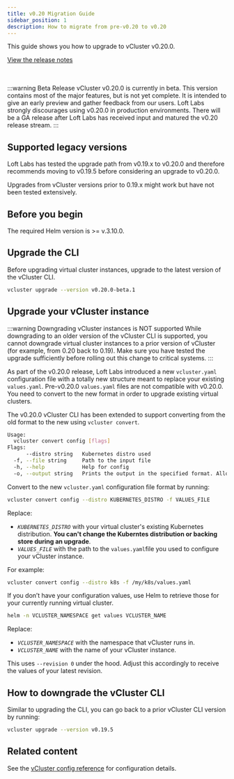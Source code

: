 ```yaml
---
title: v0.20 Migration Guide
sidebar_position: 1
description: How to migrate from pre-v0.20 to v0.20
---
```

This guide shows you how to upgrade to vCluster v0.20.0. 

[View the release notes](https://github.com/loft-sh/vcluster/releases/tag/v0.20.0-beta.1)

<br></br>
:::warning Beta Release
vCluster v0.20.0 is currently in beta. This version contains most of the major features, but is not yet complete. It is intended to give an early preview and gather feedback from our users. Loft Labs strongly discourages using v0.20.0 in production environments. There will be a GA release after Loft Labs has received input and matured the v0.20 release stream.
:::

## Supported legacy versions

Loft Labs has tested the upgrade path from v0.19.x to v0.20.0 and therefore recommends moving to v0.19.5 before considering an upgrade to v0.20.0.

Upgrades from vCluster versions prior to 0.19.x might work but have not been tested extensively. 

## Before you begin

The required Helm version is >= v.3.10.0.

## Upgrade the CLI

Before upgrading virtual cluster instances, upgrade to the latest version of the vCluster CLI.

```BASH
vcluster upgrade --version v0.20.0-beta.1
```


## Upgrade your vCluster instance

:::warning Downgrading vCluster instances is NOT supported
While downgrading to an older version of the vCluster CLI is supported, you cannot downgrade virtual cluster instances to a prior version of vCluster (for example, from 0.20 back to 0.19). Make sure you have tested the upgrade sufficiently before rolling out this change to critical systems.
:::

As part of the v0.20.0 release, Loft Labs introduced a new `vcluster.yaml` configuration file with a totally new structure meant to replace your existing `values.yaml`. Pre-v0.20.0 `values.yaml` files are not compatible with v0.20.0. You need to convert to the new format in order to upgrade existing virtual clusters.

The v0.20.0 vCluster CLI has been extended to support converting from the old format to the new using `vcluster convert`.

```BASH
Usage:
  vcluster convert config [flags]
Flags:
      --distro string   Kubernetes distro used 
  -f, --file string     Path to the input file
  -h, --help            Help for config
  -o, --output string   Prints the output in the specified format. Allowed values: yaml, json (default "yaml")
```

Convert to the new `vcluster.yaml` configuration file format by running:

```BASH
vcluster convert config --distro KUBERNETES_DISTRO -f VALUES_FILE
```

Replace:

- _`KUBERNETES_DISTRO`_ with your virtual cluster's existing Kubernetes distribution. **You can't change the Kuberntes distribution or backing store during an upgrade**. 
- _`VALUES_FILE`_ with the path to the `values.yaml`file you used to configure your vCluster instance.

For example:

```BASH
vcluster convert config --distro k8s -f /my/k8s/values.yaml
```

If you don’t have your configuration values, use Helm to retrieve those for your currently running virtual cluster.

```bash
helm -n VCLUSTER_NAMESPACE get values VCLUSTER_NAME
```

Replace:

- _`VCLUSTER_NAMESPACE`_ with the namespace that vCluster runs in.
- _`VCLUSTER_NAME`_ with the name of your vCluster instance.

This uses `--revision 0` under the hood. Adjust this accordingly to receive the values of your latest revision. 


## How to downgrade the vCluster CLI

Similar to upgrading the CLI, you can go back to a prior vCluster CLI version by running:

```bash
vcluster upgrade --version v0.19.5
```

## Related content

See the [vCluster config reference](/vcluster/vcluster-yaml/README.mdx) for configuration details.